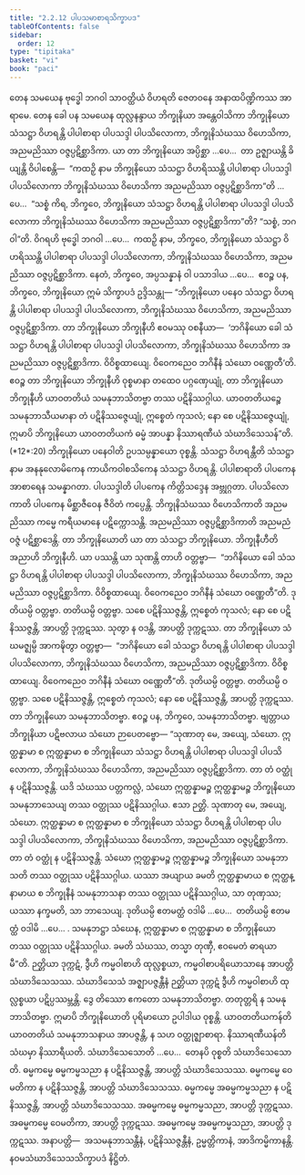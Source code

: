 ```yaml
---
title: "2.2.12 ပါပသမာစာရသိက္ခာပဒ"
tableOfContents: false
sidebar:
  order: 12
type: "tipitaka"
basket: "vi"
book: "paci"
---
```



<DynamicBreadcrumb />

<Division number="721" book="paci" e="ch" v="2" p="310">

<Paragraph number="2368" book="paci">
တေန သမယေန ဗုဒ္ဓေါ ဘဂဝါ သာဝတ္ထိယံ ဝိဟရတိ ဇေတဝနေ အနာထပိဏ္ဍိကဿ အာရာမေ. တေန ခေါ ပန သမယေန ထုလ္လနန္ဒာယ ဘိက္ခုနိယာ အန္တေဝါသိကာ ဘိက္ခုနိယော သံသဋ္ဌာ ဝိဟရန္တိ ပါပါစာရာ ပါပသဒ္ဒါ ပါပသိလောကာ, ဘိက္ခုနိသံဃဿ ဝိဟေသိကာ, အညမညိဿာ ဝဇ္ဇပ္ပဋိစ္ဆာဒိကာ.
</Paragraph>

<Paragraph number="2369" book="paci">
ယာ တာ ဘိက္ခုနိယော အပ္ပိစ္ဆာ …ပေ…  တာ ဥဇ္ဈာယန္တိ ခိယျန္တိ ဝိပါစေန္တိ—  “ကထဉှိ နာမ ဘိက္ခုနိယော သံသဋ္ဌာ ဝိဟရိဿန္တိ ပါပါစာရာ ပါပသဒ္ဒါ ပါပသိလောကာ ဘိက္ခုနိသံဃဿ ဝိဟေသိကာ အညမညိဿာ ဝဇ္ဇပ္ပဋိစ္ဆာဒိကာ”တိ …ပေ…  “သစ္စံ ကိရ, ဘိက္ခဝေ, ဘိက္ခုနိယော သံသဋ္ဌာ ဝိဟရန္တိ ပါပါစာရာ ပါပသဒ္ဒါ ပါပသိလောကာ ဘိက္ခုနိသံဃဿ ဝိဟေသိကာ အညမညိဿာ ဝဇ္ဇပ္ပဋိစ္ဆာဒိကာ”တိ? “သစ္စံ, ဘဂဝါ”တိ. ဝိဂရဟိ ဗုဒ္ဓေါ ဘဂဝါ …ပေ…  ကထဉှိ နာမ, ဘိက္ခဝေ, ဘိက္ခုနိယော သံသဋ္ဌာ ဝိဟရိဿန္တိ ပါပါစာရာ ပါပသဒ္ဒါ ပါပသိလောကာ, ဘိက္ခုနိသံဃဿ ဝိဟေသိကာ, အညမညိဿာ ဝဇ္ဇပ္ပဋိစ္ဆာဒိကာ. နေတံ, ဘိက္ခဝေ, အပ္ပသန္နာနံ ဝါ ပသာဒါယ …ပေ…  ဧဝဉ္စ ပန, ဘိက္ခဝေ, ဘိက္ခုနိယော ဣမံ သိက္ခာပဒံ ဥဒ္ဒိသန္တု—
</Paragraph>

</Division>
<Division number="722" book="paci" e="ch" v="2" p="310">

<Paragraph number="2370" book="paci">
<Emphasis>“ဘိက္ခုနိယော ပနေဝ သံသဋ္ဌာ ဝိဟရန္တိ ပါပါစာရာ ပါပသဒ္ဒါ ပါပသိလောကာ, ဘိက္ခုနိသံဃဿ ဝိဟေသိကာ, အညမညိဿာ ဝဇ္ဇပ္ပဋိစ္ဆာဒိကာ. တာ ဘိက္ခုနိယော ဘိက္ခုနီဟိ ဧဝမဿု ဝစနီယာ—  ‘ဘဂိနိယော ခေါ သံသဋ္ဌာ ဝိဟရန္တိ ပါပါစာရာ ပါပသဒ္ဒါ ပါပသိလောကာ, ဘိက္ခုနိသံဃဿ ဝိဟေသိကာ အညမညိဿာ ဝဇ္ဇပ္ပဋိစ္ဆာဒိကာ. ဝိဝိစ္စထာယျေ. ဝိဝေကညေဝ ဘဂိနီနံ သံဃော ဝဏ္ဏေတီ’တိ. ဧဝဉ္စ တာ ဘိက္ခုနိယော ဘိက္ခုနီဟိ ဝုစ္စမာနာ တထေဝ ပဂ္ဂဏှေယျုံ, တာ ဘိက္ခုနိယော ဘိက္ခုနီဟိ ယာဝတတိယံ သမနုဘာသိတဗ္ဗာ တဿ ပဋိနိဿဂ္ဂါယ. ယာဝတတိယဉ္စေ သမနုဘာသီယမာနာ တံ ပဋိနိဿဇ္ဇေယျုံ, ဣစ္စေတံ ကုသလံ; နော စေ ပဋိနိဿဇ္ဇေယျုံ, ဣမာပိ ဘိက္ခုနိယော ယာဝတတိယကံ ဓမ္မံ အာပန္နာ နိဿာရဏီယံ သံဃာဒိသေသန်”</Emphasis>တိ. (*12*:<Emphasis>20</Emphasis>)
</Paragraph>

</Division>
<Division number="723" book="paci" e="ch" v="2" p="310">

<Paragraph number="2371" book="paci">
<Emphasis>ဘိက္ခုနိယော ပနေဝါ</Emphasis>တိ ဥပသမ္ပန္နာယော ဝုစ္စန္တိ.
</Paragraph>

<Paragraph number="2372" book="paci">
<Emphasis>သံသဋ္ဌာ ဝိဟရန္တီ</Emphasis>တိ သံသဋ္ဌာ နာမ အနနုလောမိကေန ကာယိကဝါစသိကေန သံသဋ္ဌာ ဝိဟရန္တိ.
</Paragraph>

<Paragraph number="2373" book="paci">
<Emphasis>ပါပါစာရာ</Emphasis>တိ ပါပကေန အာစာရေန သမန္နာဂတာ.
</Paragraph>

<Paragraph number="2374" book="paci">
<Emphasis>ပါပသဒ္ဒါ</Emphasis>တိ ပါပကေန ကိတ္တိသဒ္ဒေန အဗ္ဘုဂ္ဂတာ.
</Paragraph>

<Paragraph number="2375" book="paci">
<Emphasis>ပါပသိလောကာ</Emphasis>တိ ပါပကေန မိစ္ဆာဇီဝေန ဇီဝိတံ ကပ္ပေန္တိ.
</Paragraph>

<Paragraph number="2376" book="paci">
<Emphasis>ဘိက္ခုနိသံဃဿ ဝိဟေသိကာ</Emphasis>တိ အညမညိဿာ ကမ္မေ ကရီယမာနေ ပဋိက္ကောသန္တိ.
</Paragraph>

<Paragraph number="2377" book="paci">
<Emphasis>အညမညိဿာ ဝဇ္ဇပ္ပဋိစ္ဆာဒိကာ</Emphasis>တိ အညမညံ ဝဇ္ဇံ ပဋိစ္ဆာဒေန္တိ.
</Paragraph>

<Paragraph number="2378" book="paci">
<Emphasis>တာ ဘိက္ခုနိယော</Emphasis>တိ ယာ တာ သံသဋ္ဌာ ဘိက္ခုနိယော.
</Paragraph>

<Paragraph number="2379" book="paci">
<Emphasis>ဘိက္ခုနီဟီ</Emphasis>တိ အညာဟိ ဘိက္ခုနီဟိ.
</Paragraph>

<Paragraph number="2380" book="paci">
ယာ ပဿန္တိ ယာ သုဏန္တိ တာဟိ ဝတ္တဗ္ဗာ—  “ဘဂိနိယော ခေါ သံသဋ္ဌာ ဝိဟရန္တိ ပါပါစာရာ ပါပသဒ္ဒါ ပါပသိလောကာ, ဘိက္ခုနိသံဃဿ ဝိဟေသိကာ, အညမညိဿာ ဝဇ္ဇပ္ပဋိစ္ဆာဒိကာ. ဝိဝိစ္စထာယျေ. ဝိဝေကညေဝ ဘဂိနီနံ သံဃော ဝဏ္ဏေတီ”တိ. ဒုတိယမ္ပိ ဝတ္တဗ္ဗာ. တတိယမ္ပိ ဝတ္တဗ္ဗာ. သစေ ပဋိနိဿဇ္ဇန္တိ, ဣစ္စေတံ ကုသလံ; နော စေ ပဋိနိဿဇ္ဇန္တိ, အာပတ္တိ ဒုက္ကဋဿ. သုတွာ န ဝဒန္တိ, အာပတ္တိ ဒုက္ကဋဿ. တာ ဘိက္ခုနိယော သံဃမဇ္ဈမ္ပိ အာကဍ္ဎိတွာ ဝတ္တဗ္ဗာ—  “ဘဂိနိယော ခေါ သံသဋ္ဌာ ဝိဟရန္တိ ပါပါစာရာ ပါပသဒ္ဒါ ပါပသိလောကာ, ဘိက္ခုနိသံဃဿ ဝိဟေသိကာ, အညမညိဿာ ဝဇ္ဇပ္ပဋိစ္ဆာဒိကာ. ဝိဝိစ္စထာယျေ. ဝိဝေကညေဝ ဘဂိနီနံ သံဃော ဝဏ္ဏေတီ”တိ. ဒုတိယမ္ပိ ဝတ္တဗ္ဗာ. တတိယမ္ပိ ဝတ္တဗ္ဗာ. သစေ ပဋိနိဿဇ္ဇန္တိ, ဣစ္စေတံ ကုသလံ; နော စေ ပဋိနိဿဇ္ဇန္တိ, အာပတ္တိ ဒုက္ကဋဿ. တာ ဘိက္ခုနိယော သမနုဘာသိတဗ္ဗာ. ဧဝဉ္စ ပန, ဘိက္ခဝေ, သမနုဘာသိတဗ္ဗာ. ဗျတ္တာယ ဘိက္ခုနိယာ ပဋိဗလာယ သံဃော ဉာပေတဗ္ဗော—
</Paragraph>

</Division>
<Division number="724" book="paci" e="ch" v="2" p="311">

<Paragraph number="2381" book="paci">
“သုဏာတု မေ, အယျေ, သံဃော. ဣတ္ထန္နာမာ စ ဣတ္ထန္နာမာ စ ဘိက္ခုနိယော သံသဋ္ဌာ ဝိဟရန္တိ ပါပါစာရာ ပါပသဒ္ဒါ ပါပသိလောကာ, ဘိက္ခုနိသံဃဿ ဝိဟေသိကာ, အညမညိဿာ ဝဇ္ဇပ္ပဋိစ္ဆာဒိကာ. တာ တံ ဝတ္ထုံ န ပဋိနိဿဇ္ဇန္တိ. ယဒိ သံဃဿ ပတ္တကလ္လံ, သံဃော ဣတ္ထန္နာမဉ္စ ဣတ္ထန္နာမဉ္စ ဘိက္ခုနိယော သမနုဘာသေယျ တဿ ဝတ္ထုဿ ပဋိနိဿဂ္ဂါယ. ဧသာ ဉတ္တိ.
</Paragraph>

<Paragraph number="2382" book="paci">
သုဏာတု မေ, အယျေ, သံဃော. ဣတ္ထန္နာမာ စ ဣတ္ထန္နာမာ စ ဘိက္ခုနိယော သံသဋ္ဌာ ဝိဟရန္တိ ပါပါစာရာ ပါပသဒ္ဒါ ပါပသိလောကာ, ဘိက္ခုနိသံဃဿ ဝိဟေသိကာ, အညမညိဿာ ဝဇ္ဇပ္ပဋိစ္ဆာဒိကာ. တာ တံ ဝတ္ထုံ န ပဋိနိဿဇ္ဇန္တိ. သံဃော ဣတ္ထန္နာမဉ္စ ဣတ္ထန္နာမဉ္စ ဘိက္ခုနိယော သမနုဘာသတိ တဿ ဝတ္ထုဿ ပဋိနိဿဂ္ဂါယ. ယဿာ အယျာယ ခမတိ ဣတ္ထန္နာမာယ စ ဣတ္ထန္နာမာယ စ ဘိက္ခုနီနံ သမနုဘာသနာ တဿ ဝတ္ထုဿ ပဋိနိဿဂ္ဂါယ, သာ တုဏှဿ; ယဿာ နက္ခမတိ, သာ ဘာသေယျ.
</Paragraph>

<Paragraph number="2383" book="paci">
ဒုတိယမ္ပိ ဧတမတ္ထံ ဝဒါမိ …ပေ…  တတိယမ္ပိ ဧတမတ္ထံ ဝဒါမိ …ပေ… .
</Paragraph>

<Paragraph number="2384" book="paci">
သမနုဘဋ္ဌာ သံဃေန, ဣတ္ထန္နာမာ စ ဣတ္ထန္နာမာ စ ဘိက္ခုနိယော တဿ ဝတ္ထုဿ ပဋိနိဿဂ္ဂါယ. ခမတိ သံဃဿ, တသ္မာ တုဏှီ, ဧဝမေတံ ဓာရယာမီ”တိ.
</Paragraph>

<Paragraph number="2385" book="paci">
ဉတ္တိယာ ဒုက္ကဋံ, ဒွီဟိ ကမ္မဝါစာဟိ ထုလ္လစ္စယာ, ကမ္မဝါစာပရိယောသာနေ အာပတ္တိ သံဃာဒိသေသဿ. သံဃာဒိသေသံ အဇ္ဈာပဇ္ဇန္တီနံ ဉတ္တိယာ ဒုက္ကဋံ ဒွီဟိ ကမ္မဝါစာဟိ ထုလ္လစ္စယာ ပဋိပ္ပဿမ္ဘန္တိ. ဒွေ တိဿော ဧကတော သမနုဘာသိတဗ္ဗာ. တတုတ္တရိ န သမနုဘာသိတဗ္ဗာ.
</Paragraph>

<Paragraph number="2386" book="paci">
<Emphasis>ဣမာပိ ဘိက္ခုနိယော</Emphasis>တိ ပုရိမာယော ဥပါဒါယ ဝုစ္စန္တိ.
</Paragraph>

<Paragraph number="2387" book="paci">
<Emphasis>ယာဝတတိယကန်</Emphasis>တိ ယာဝတတိယံ သမနုဘာသနာယ အာပဇ္ဇန္တိ, န သဟ ဝတ္ထုဇ္ဈာစာရာ.
</Paragraph>

<Paragraph number="2388" book="paci">
<Emphasis>နိဿာရဏီယန်</Emphasis>တိ သံဃမှာ နိဿာရီယတိ.
</Paragraph>

<Paragraph number="2389" book="paci">
<Emphasis>သံဃာဒိသေသော</Emphasis>တိ …ပေ…  တေနပိ ဝုစ္စတိ သံဃာဒိသေသောတိ.
</Paragraph>

</Division>
<Division number="725" book="paci" e="ch" v="2" p="312">

<Paragraph number="2390" book="paci">
ဓမ္မကမ္မေ ဓမ္မကမ္မသညာ န ပဋိနိဿဇ္ဇန္တိ, အာပတ္တိ သံဃာဒိသေသဿ. ဓမ္မကမ္မေ ဝေမတိကာ န ပဋိနိဿဇ္ဇန္တိ, အာပတ္တိ သံဃာဒိသေသဿ. ဓမ္မကမ္မေ အဓမ္မကမ္မသညာ န ပဋိနိဿဇ္ဇန္တိ, အာပတ္တိ သံဃာဒိသေသဿ.
</Paragraph>

<Paragraph number="2391" book="paci">
အဓမ္မကမ္မေ ဓမ္မကမ္မသညာ, အာပတ္တိ ဒုက္ကဋဿ. အဓမ္မကမ္မေ ဝေမတိကာ, အာပတ္တိ ဒုက္ကဋဿ. အဓမ္မကမ္မေ အဓမ္မကမ္မသညာ, အာပတ္တိ ဒုက္ကဋဿ.
</Paragraph>

</Division>
<Division number="726" book="paci" e="ch" v="2" p="312">

<Paragraph number="2392" book="paci">
အနာပတ္တိ—  အသမနုဘာသန္တီနံ, ပဋိနိဿဇ္ဇန္တီနံ, ဥမ္မတ္တိကာနံ, အာဒိကမ္မိကာနန္တိ.

</Paragraph>
</Division>

<Paragraph number="2393" type="center" book="paci">
နဝမသံဃာဒိသေသသိက္ခာပဒံ နိဋ္ဌိတံ.
</Paragraph>